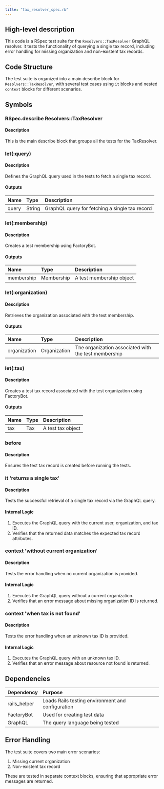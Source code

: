 ```yaml
---
title: "tax_resolver_spec.rb"
---
```


## High-level description
This code is a RSpec test suite for the `Resolvers::TaxResolver` GraphQL resolver. It tests the functionality of querying a single tax record, including error handling for missing organization and non-existent tax records.

## Code Structure
The test suite is organized into a main describe block for `Resolvers::TaxResolver`, with several test cases using `it` blocks and nested `context` blocks for different scenarios.

## Symbols

### RSpec.describe Resolvers::TaxResolver
#### Description
This is the main describe block that groups all the tests for the TaxResolver.

### let(:query)
#### Description
Defines the GraphQL query used in the tests to fetch a single tax record.

#### Outputs
| Name | Type | Description |
|:-----|:-----|:------------|
| query | String | GraphQL query for fetching a single tax record |

### let(:membership)
#### Description
Creates a test membership using FactoryBot.

#### Outputs
| Name | Type | Description |
|:-----|:-----|:------------|
| membership | Membership | A test membership object |

### let(:organization)
#### Description
Retrieves the organization associated with the test membership.

#### Outputs
| Name | Type | Description |
|:-----|:-----|:------------|
| organization | Organization | The organization associated with the test membership |

### let(:tax)
#### Description
Creates a test tax record associated with the test organization using FactoryBot.

#### Outputs
| Name | Type | Description |
|:-----|:-----|:------------|
| tax | Tax | A test tax object |

### before
#### Description
Ensures the test tax record is created before running the tests.

### it 'returns a single tax'
#### Description
Tests the successful retrieval of a single tax record via the GraphQL query.

#### Internal Logic
1. Executes the GraphQL query with the current user, organization, and tax ID.
2. Verifies that the returned data matches the expected tax record attributes.

### context 'without current organization'
#### Description
Tests the error handling when no current organization is provided.

#### Internal Logic
1. Executes the GraphQL query without a current organization.
2. Verifies that an error message about missing organization ID is returned.

### context 'when tax is not found'
#### Description
Tests the error handling when an unknown tax ID is provided.

#### Internal Logic
1. Executes the GraphQL query with an unknown tax ID.
2. Verifies that an error message about resource not found is returned.

## Dependencies
| Dependency | Purpose |
|:-----------|:--------|
| rails_helper | Loads Rails testing environment and configuration |
| FactoryBot | Used for creating test data |
| GraphQL | The query language being tested |

## Error Handling
The test suite covers two main error scenarios:
1. Missing current organization
2. Non-existent tax record

These are tested in separate context blocks, ensuring that appropriate error messages are returned.